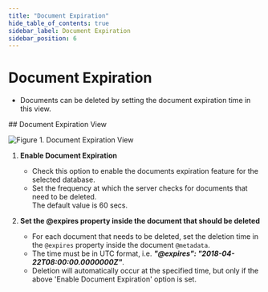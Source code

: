 ```yaml
---
title: "Document Expiration"
hide_table_of_contents: true
sidebar_label: Document Expiration
sidebar_position: 6
---
```



# Document Expiration
<Admonition type="note" title="Note">

* Documents can be deleted by setting the document expiration time in this view.  

</Admonition>
## Document Expiration View

![Figure 1. Document Expiration View](./assets/document-expiration.png)

1. **Enable Document Expiration**  
   * Check this option to enable the documents expiration feature for the selected database.  
   * Set the frequency at which the server checks for documents that need to be deleted.  
     The default value is 60 secs.

2. **Set the @expires property inside the document that should be deleted**  
   * For each document that needs to be deleted, set the deletion time in the `@expires` property inside the document `@metadata`.  
   * The time must be in UTC format, i.e. ***"@expires": "2018-04-22T08:00:00.0000000Z"***.  
   * Deletion will automatically occur at the specified time, but only if the above 'Enable Document Expiration' option is set.  



